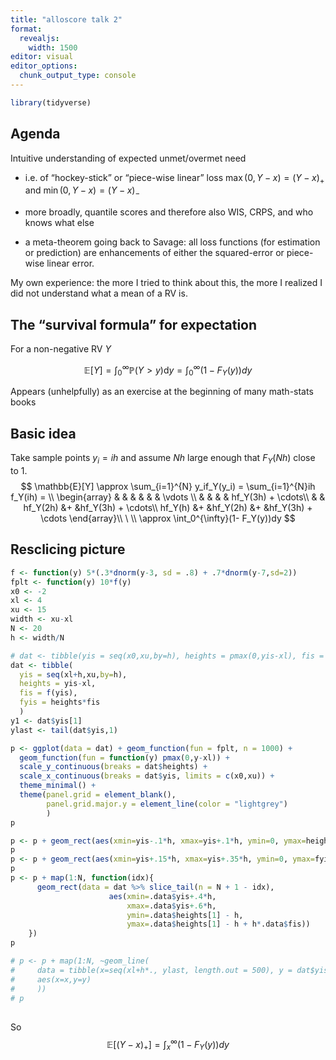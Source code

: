 ```yaml
---
title: "alloscore talk 2"
format:
  revealjs: 
    width: 1500
editor: visual
editor_options: 
  chunk_output_type: console
---
```


```r
library(tidyverse)
```

## Agenda

Intuitive understanding of expected unmet/overmet need

-   i.e. of "hockey-stick" or "piece-wise linear" loss $\max(0,Y - x)= (Y-x)_+$ and $\min(0,Y - x)= (Y-x)_-$

-   more broadly, quantile scores and therefore also WIS, CRPS, and who knows what else

-   a meta-theorem going back to Savage: all loss functions (for estimation or prediction) are enhancements of either the squared-error or piece-wise linear error.

My own experience: the more I tried to think about this, the more I realized I did not understand what a mean of a RV is.

## The "survival formula" for expectation

For a non-negative RV $Y$

$$
\mathbb{E}[Y]=\int_0^{\infty} \mathbb{P}(Y>y) \mathrm{d} y = \int_0^{\infty}(1- F_Y(y))dy
$$

Appears (unhelpfully) as an exercise at the beginning of many math-stats books

## Basic idea

Take sample points $y_i = ih$ and assume $Nh$ large enough that $F_Y(Nh)$ close to 1. 
$$
\mathbb{E}[Y] \approx \sum_{i=1}^{N} y_if_Y(y_i) = \sum_{i=1}^{N}ih f_Y(ih) = \\
\begin{array} 
& & & & & & \vdots \\
& & & & hf_Y(3h) + \cdots\\
& & hf_Y(2h) &+ &hf_Y(3h) + \cdots\\
 hf_Y(h) &+ &hf_Y(2h) &+ &hf_Y(3h) + \cdots
\end{array}\\
\ \\
\approx \int_0^{\infty}(1- F_Y(y))dy
$$

## Resclicing picture

```r
f <- function(y) 5*(.3*dnorm(y-3, sd = .8) + .7*dnorm(y-7,sd=2))
fplt <- function(y) 10*f(y)
x0 <- -2
xl <- 4
xu <- 15
width <- xu-xl
N <- 20
h <- width/N

# dat <- tibble(yis = seq(x0,xu,by=h), heights = pmax(0,yis-xl), fis = f(yis)*(heights>0), fyis = heights*fis)
dat <- tibble(
  yis = seq(xl+h,xu,by=h), 
  heights = yis-xl, 
  fis = f(yis), 
  fyis = heights*fis
  )
y1 <- dat$yis[1]
ylast <- tail(dat$yis,1)

p <- ggplot(data = dat) + geom_function(fun = fplt, n = 1000) +
  geom_function(fun = function(y) pmax(0,y-xl)) +
  scale_y_continuous(breaks = dat$heights) +
  scale_x_continuous(breaks = dat$yis, limits = c(x0,xu)) +
  theme_minimal() +
  theme(panel.grid = element_blank(),
        panel.grid.major.y = element_line(color = "lightgrey")
        )
p

p <- p + geom_rect(aes(xmin=yis-.1*h, xmax=yis+.1*h, ymin=0, ymax=heights), alpha=.2)
p
p <- p + geom_rect(aes(xmin=yis+.15*h, xmax=yis+.35*h, ymin=0, ymax=fyis)) 
p
p <- p + map(1:N, function(idx){
      geom_rect(data = dat %>% slice_tail(n = N + 1 - idx), 
                      aes(xmin=.data$yis+.4*h, 
                          xmax=.data$yis+.6*h, 
                          ymin=.data$heights[1] - h, 
                          ymax=.data$heights[1] - h + h*.data$fis))
    })
p

# p <- p + map(1:N, ~geom_line(
#     data = tibble(x=seq(xl+h*., ylast, length.out = 500), y = dat$yis[.]-y1+h*f(x)),
#     aes(x=x,y=y)
#     )) 
# p
```

## 

So 
$$
\mathbb{E}[(Y-x)_+]= \int_x^{\infty}(1- F_Y(y))dy
$$

